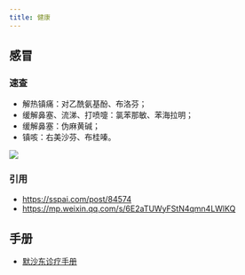 ```yaml
---
title: 健康
---
```


## 感冒

### 速查
- 解热镇痛：对乙酰氨基酚、布洛芬；
- 缓解鼻塞、流涕、打喷嚏：氯苯那敏、苯海拉明；
- 缓解鼻塞：伪麻黄碱；
- 镇咳：右美沙芬、布桂嗪。

![](medicine-for-colds.png)
### 引用
- https://sspai.com/post/84574
- https://mp.weixin.qq.com/s/6E2aTUWyFStN4qmn4LWlKQ

## 手册
- [默沙东诊疗手册](https://www.msdmanuals.cn/home)
